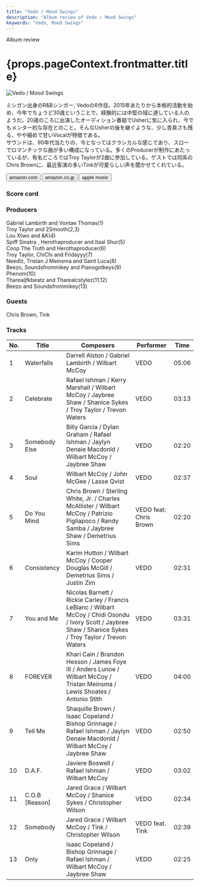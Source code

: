 ```yaml
---
title: "Vedo / Mood Swings"
description: "Album review of Vedo / Mood Swings"
keywords: "Vedo, Mood Swings"
---
```






<p className="largeP">Album review</p>
<h1 className="h1--no--margin">{props.pageContext.frontmatter.title}</h1>

<Row  className="image-card-group">
	<Column colMd={3} colLg={4} noGutterMdLeft="">
       <ImageCard>

![Vedo / Mood Swings](../../images/cd/vedo1L.jpg)

</ImageCard>
	</Column>
	<Column colMd={4} colLg={8} noGutterMdLeft="">
		<p>
			ミシガン出身のR&Bシンガー, Vedoの6作目。2015年あたりから本格的活動を始め、今年でちょうど30歳ということで、経験的には中堅の域に達している人のようだ。20歳のころに出演したオーディション番組でUsherに気に入られ、今でもメンター的な存在とのこと。そんなUsherの後を継ぐような、少し青臭さも残る、やや細めで甘いVocalが特徴である。
			<br/>サウンドは、90年代当たりの、今となってはクラシカルな感じであり、スローでロマンチックな曲が多い構成になっている。多くのProducerが制作にあたっているが、有名どころではTroy Taylorが2曲に参加している。ゲストでは同系のChris Brownに、最近客演の多いTinkが可愛らしい声を聞かせてくれている。
		</p>
		<div>
		  <Button className="button-right-mergin"  href="https://amzn.to/43OGqum" renderIcon={ArrowUpRight} size='sm' kind='primary'>
  	    amazon.com
  	  </Button>
  	  <Button className="button-right-mergin"  href="https://amzn.to/3rTqsSs" renderIcon={ArrowUpRight} size='sm' kind='secondary'>
  	    amazon.co.jp
  	  </Button>
			<Button className="button-right-mergin"  href="https://apple.co/3OfoAuL" renderIcon={ArrowUpRight} size='sm' kind='tertiary'>
  	   	apple music
  	  </Button>
			<AdvJS2/>
		</div>
	</Column>
</Row>
<Row >
	<Column colMd={4} colLg={4} noGutterMdLeft="">
		<div>
		  <h3>Score card</h3>
			<SliderJS1 value="5" />
		  <SliderJS2 value="2" />
			<SliderJS3 value="1" />
		  <SliderJS4 value="8" />
		</div>
	</Column>
	<Column colMd={8} colLg={8} noGutterMdLeft="">
		<div>
			<h3>Producers</h3>
			<p>
				Gabriel Lambirth and Vontae Thomas(1)
				<br/>Troy Taylor and 2Smooth(2,3)
				<br/>Lou Xtwo and &K(4)
				<br/>Spiff Sinatra , Herothaproducer and Itaal Shur(5)
				<br/>Coop The Truth and Herothaproducer(6)
				<br/>Troy Taylor, ChiChi and Fridayyy(7)
				<br/>Needlz, Tristan J Meinsma and Saint Luca(8)
				<br/>Beezo, Soundsfrommikey and Pianogotkeys(9)
				<br/>Phenom(10)
				<br/>Tharealjfkbeatz and Tharealcstylez(11,12)
				<br/>Beezo and Soundsfrommikey(13)
			</p>
			<h3>Guests</h3>
			<p>
				Chris Brown, Tink
			</p>
		</div>
	</Column>
</Row>

<h3>Tracks</h3>

| No. | Title          | Composers                                                                                                                                                   | Performer              | Time  |
| --- | -------------- | ----------------------------------------------------------------------------------------------------------------------------------------------------------- | ---------------------- | ----- |
| 1   | Waterfalls     | Darrell Alston / Gabriel Lambirth / Wilbart McCoy                                                                                                           | VEDO                   | 05:06 |
| 2   | Celebrate      | Rafael Ishman / Kerry Marshall / Wilbart McCoy / Jaybree Shaw / Shanice Sykes / Troy Taylor / Trevon Waters                                                 | VEDO                   | 03:13 |
| 3   | Somebody Else  | Billy Garcia / Dylan Graham / Rafael Ishman / Jaylyn Denaie Macdonld / Wilbart McCoy / Jaybree Shaw                                                         | VEDO                   | 02:20 |
| 4   | Soul           | Wilbart McCoy / John McGee / Lasse Qvist                                                                                                                    | VEDO                   | 02:37 |
| 5   | Do You Mind    | Chris Brown / Sterling White, Jr. / Charles McAllister / Wilbart McCoy / Patrizio Pigliapoco / Randy Samba / Jaybree Shaw / Demetrius Sims                  | VEDO feat: Chris Brown | 02:20 |
| 6   | Consistency    | Karim Hutton / Wilbart McCoy / Cooper Douglas McGill / Demetrius Sims / Justin Zim                                                                          | VEDO                   | 02:31 |
| 7   | You and Me     | Nicolas Barnett / Rickie Carley / Francis LeBlanc / Wilbart McCoy / Chidi Osondu / Ivory Scott / Jaybree Shaw / Shanice Sykes / Troy Taylor / Trevon Waters | VEDO                   | 03:31 |
| 8   | FOREVER        | Khari Cain / Brandon Hesson / James Foye III / Anders Lunoe / Wilbart McCoy / Tristan Meinsma / Lewis Shoates / Antonio Stith                               | VEDO                   | 04:00 |
| 9   | Tell Me        | Shaquille Brown / Isaac Copeland / Bishop Grinnage / Rafael Ishman / Jaylyn Denaie Macdonld / Wilbart McCoy / Jaybree Shaw                                  | VEDO                   | 02:50 |
| 10  | D.A.F.         | Javiere Boswell / Rafael Ishman / Wilbart McCoy                                                                                                             | VEDO                   | 03:02 |
| 11  | C.O.B [Reason] | Jared Grace / Wilbart McCoy / Shanice Sykes / Christopher Wilson                                                                                            | VEDO                   | 02:34 |
| 12  | Somebody       | Jared Grace / Wilbart McCoy / Tink / Christopher Wilson                                                                                                     | VEDO feat. Tink        | 02:39 |
| 13  | Only           | Isaac Copeland / Bishop Grinnage / Rafael Ishman / Wilbart McCoy / Jaybree Shaw                                                                             | VEDO                   | 02:25 |

<AdvJS3 />
